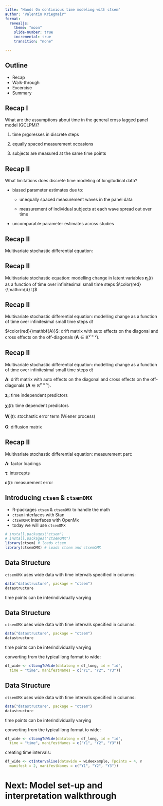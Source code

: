 ```yaml
---
title: "Hands On continious time modeling with ctsem"
author: "Valentin Kriegmair"
format: 
  revealjs:
    theme: "moon"
    slide-number: true
    incremental: true
    transition: "none" 

---
```


## Outline
* Recap
* Walk-through
* Excercise
* Summary

## Recap I
What are the assumptions about time in the general cross lagged panel model (GCLPM)?

1. time prgoresses in discrete steps

2. equally spaced measurement occasions

3. subjects are measured at the same time points

## Recap II
What limitations does discrete time modeling of longitudinal data?

* biased parameter estimates due to:

  * unequally spaced measurement waves in the panel data

  * measurement of individual subjects at each wave spread out over time

* uncomparable parameter estimates across studies

## Recap II
Multivariate stochastic differential equation:
\begin{gather*}
\mathrm{d} \boldsymbol{\eta}_i(t)=\left({\mathbf{A}} \boldsymbol{\eta}_i(t)+\mathbf{B} \mathbf{z}_i+\mathbf{M} \boldsymbol{\chi}_i(t)\right) \mathrm{d} t+\mathbf{G} \mathrm{d} \mathbf{W}_i(t)
\end{gather*}

## Recap II {.smaller}
Multivariate stochastic \color{red}{differential} equation:
\begin{gather*}
\color{red}{\mathrm{d}} \boldsymbol{\eta}_i(\color{red}{t})=\left(\mathbf{A} \boldsymbol{\eta}_i(\color{red}{t})+\mathbf{B} \mathbf{z}_i+\mathbf{M} \boldsymbol{\chi}_i(t)\right) \color{red}{\mathrm{d} t}+\mathbf{G} \color{red}{\mathrm{d}} \mathbf{W}_i(\color{red}{t})
\end{gather*}
modelling change in latent variables $\boldsymbol{\eta}_i(t)$
 as a function of time over infinitesimal small time steps $\color{red}{\mathrm{d} t}$

## Recap II {.smaller}
Multivariate stochastic differential equation:
\begin{gather*}
\mathrm{d} \boldsymbol{\eta}_i(t)=\left(\color{red}{\mathbf{A}} \boldsymbol{\eta}_i(t)+\mathbf{B} \mathbf{z}_i+\mathbf{M} \boldsymbol{\chi}_i(t)\right) \mathrm{d} t+\mathbf{G} \mathrm{d} \mathbf{W}_i(t)
\end{gather*}
modelling change as a function of time over infinitesimal small time steps $\mathrm{d} t$

$\color{red}{\mathbf{A}}$: drift matrix with auto effects on the diagonal and cross effects on the off-diagonals ($\mathbf{A} \in \mathbb{R}^{v \times v}$).


## Recap II {.smaller}
Multivariate stochastic differential equation:
\begin{gather*}
\mathrm{d} \boldsymbol{\eta}_i(t)=\left(\mathbf{A} \boldsymbol{\eta}_i(t)+\mathbf{B} \mathbf{z}_i+\mathbf{M} \boldsymbol{\chi}_i(t)\right) \mathrm{d} t+\mathbf{G} \mathrm{d} \mathbf{W}_i(t)
\end{gather*}
modelling change as a function of time over infinitesimal small time steps $\mathrm{d} t$

$\mathbf{A}$: drift matrix with auto effects on the diagonal and cross effects on the off-diagonals ($\mathbf{A} \in \mathbb{R}^{v \times v}$).

$\mathbf{z_i}$: time independent predictors

$\boldsymbol{\chi}_i(t)$: time dependent predictors

$\mathbf{W}_i(t)$: stochastic error term (Wiener process)

$\mathbf{G}$: diffusion matrix

## Recap II {.smaller}
Multivariate stochastic differential equation:
\begin{gather*}
\mathrm{d} \boldsymbol{\eta}_i(t)=\left(\mathbf{A} \boldsymbol{\eta}_i(t)+\mathbf{B} \mathbf{z}_i+\mathbf{M} \boldsymbol{\chi}_i(t)\right) \mathrm{d} t+\mathbf{G} \mathrm{d} \mathbf{W}_i(t)
\end{gather*}
measurement part:
\begin{gather*}
\mathbf{y}(t)=\boldsymbol{\Lambda} \boldsymbol{\eta}(t)+{\boldsymbol{\tau}}+\boldsymbol{\varepsilon}(t)
\end{gather*}
\begin{gather*}
\boldsymbol{\varepsilon}(t) \sim \mathrm{N}(\mathbf{0}, \mathbf{Θ})
\end{gather*}

$\boldsymbol{\Lambda}$: factor loadings

$\boldsymbol{\tau}$: intercepts

$\boldsymbol{\varepsilon}(t)$: measurement error

## {background-image="figures/figure3-1.png" background-size="contain" background-repeat="no-repeat"}
## {background-image="figures/figure3-2.png" background-size="contain" background-repeat="no-repeat"}

## Introducing `ctsem` & `ctsemOMX` {.smaller}
* R-packages `ctsem` & `ctsemOMX` to handle the math
* `ctsem` interfaces with Stan
* `ctsemOMX` interfaces with OpenMx
* today we will use `ctsemOMX`
```r
# install.packages("ctsem")
# install.packages("ctsemOMX")
library(ctsem) # loads ctsem
library(ctsemOMX) # loads ctsem and ctsemOMX
```

## Data Structure {.smaller}
`ctsemOMX` uses wide data with time intervals specified in columns:
```r
data("datastructure", package = "ctsem")
datastructure
```

time points can be interindividually varying

## Data Structure {.smaller}
`ctsemOMX` uses wide data with time intervals specified in columns:
```r
data("datastructure", package = "ctsem")
datastructure
```

time points can be interindividually varying


converting from the typical long format to wide:
```.r
df_wide <- ctLongToWide(datalong = df_long, id = "id",
  time = "time", manifestNames = c("Y1", "Y2", "Y3"))
```

## Data Structure {.smaller}
`ctsemOMX` uses wide data with time intervals specified in columns:
```r
data("datastructure", package = "ctsem")
datastructure
```

time points can be interindividually varying


converting from the typical long format to wide:
```.r
df_wide <- ctLongToWide(datalong = df_long, id = "id",
  time = "time", manifestNames = c("Y1", "Y2", "Y3"))
```


creating time intervals:
```.r
df_wide <- ctIntervalise(datawide = wideexample, Tpoints = 4, n
  manifest = 2, manifestNames = c("Y1", "Y2", "Y3"))
```
# Next: Model set-up and interpretation walkthrough
